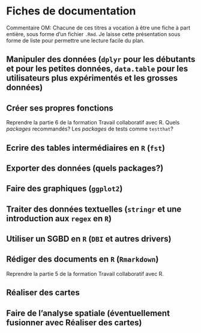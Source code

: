 # Fiches de documentation

Commentaire OM: Chacune de ces titres a vocation à être une fiche à part entière, sous forme d'un fichier `.Rmd`. Je laisse cette présentation sous forme de liste pour permettre une lecture facile du plan.

## Manipuler des données (`dplyr` pour les débutants et pour les petites données, `data.table` pour les utilisateurs plus expérimentés et les grosses données)

## Créer ses propres fonctions

Reprendre la partie 6 de la formation Travail collaboratif avec R.
Quels *packages* recommandés? Les *packages* de tests comme `testthat`?

## Ecrire des tables intermédiaires en `R` (`fst`)

## Exporter des données (quels packages?)

## Faire des graphiques (`ggplot2`)

## Traiter des données textuelles (`stringr` et une introduction aux `regex` en `R`)

## Utiliser un SGBD en `R` (`DBI` et autres drivers)

## Rédiger des documents en `R` (`Rmarkdown`)

Reprendre la partie 5 de la formation Travail collaboratif avec R.

## Réaliser des cartes

## Faire de l'analyse spatiale (éventuellement fusionner avec Réaliser des cartes)


